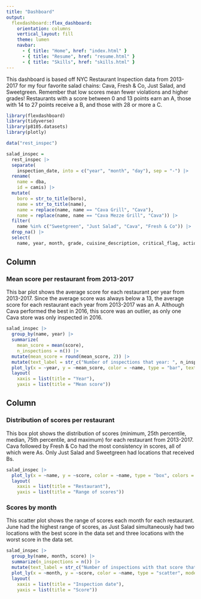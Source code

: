 ```yaml
---
title: "Dashboard"
output: 
  flexdashboard::flex_dashboard:
    orientation: columns
    vertical_layout: fill
    theme: lumen
    navbar:
      - { title: "Home", href: "index.html" }
      - { title: "Resume", href: "resume.html" }
      - { title: "Skills", href: "skills.html" }
---
```


   This dashboard is based off NYC Restaurant Inspection data from 2013-2017 for my four favorite salad chains: Cava, Fresh & Co, Just Salad, and Sweetgreen. Remember that low scores mean fewer violations and higher grades! Restaurants with a score between 0 and 13 points earn an A, those with 14 to 27 points receive a B, and those with 28 or more a C.

```r
library(flexdashboard)
library(tidyverse)
library(p8105.datasets)
library(plotly)

data("rest_inspec")

salad_inspec =
  rest_inspec |>
  separate(
    inspection_date, into = c("year", "month", "day"), sep = "-") |>
  rename(
    name = dba,
    id = camis) |>
  mutate(
    boro = str_to_title(boro),
    name = str_to_title(name),
    name = replace(name, name == "Cava Grill", "Cava"),
    name = replace(name, name == "Cava Mezze Grill", "Cava")) |>
  filter(
    name %in% c("Sweetgreen", "Just Salad", "Cava", "Fresh & Co")) |>
  drop_na() |>
  select(
    name, year, month, grade, cuisine_description, critical_flag, action, score, boro, zipcode)
```

Column {data-width=600}
-----------------------------------------------------------------------

### Mean score per restaurant from 2013-2017

This bar plot shows the average score for each restaurant per year from 2013-2017. Since the average score was always below a 13, the average score for each restaurant each year from 2013-2017 was an A. Although Cava performed the best in 2016, this score was an outlier, as only one Cava store was only inspected in 2016.

```r
salad_inspec |>
  group_by(name, year) |>
  summarize(
    mean_score = mean(score),
    n_inspections = n()) |>
  mutate(mean_score = round(mean_score, 2)) |>
  mutate(text_label = str_c("Number of inspections that year: ", n_inspections)) |>
  plot_ly(x = ~year, y = ~mean_score, color = ~name, type = "bar", text = ~text_label, colors = "viridis") |>
  layout(
    xaxis = list(title = "Year"),
    yaxis = list(title = "Mean score"))
```

Column {data-width=400}
-----------------------------------------------------------------------

### Distribution of scores per restaurant

This box plot shows the distribution of scores (minimum, 25th percentile, median, 75th percentile, and maximum) for each restaurant from 2013-2017. Cava followed by Fresh & Co had the most consistency in scores, all of which were As. Only Just Salad and Sweetgreen had locations that received Bs.

```r
salad_inspec |>
  plot_ly(x = ~name, y = ~score, color = ~name, type = "box", colors = "viridis") |>
  layout(
    xaxis = list(title = "Restaurant"),
    yaxis = list(title = "Range of scores"))
```

### Scores by month

This scatter plot shows the range of scores each month for each restaurant. June had the highest range of scores, as Just Salad simultaneously had two locations with the best score in the data set and three locations with the worst score in the data set.

```r
salad_inspec |>
  group_by(name, month, score) |>
  summarize(n_inspections = n()) |>
  mutate(text_label = str_c("Number of inspections with that score that month: ", n_inspections)) |>
  plot_ly(x = ~month, y = ~score, color = ~name, type = "scatter", mode = "markers", text = ~text_label, colors = "viridis") |>
  layout(
    xaxis = list(title = "Inspection date"),
    yaxis = list(title = "Score"))
```

